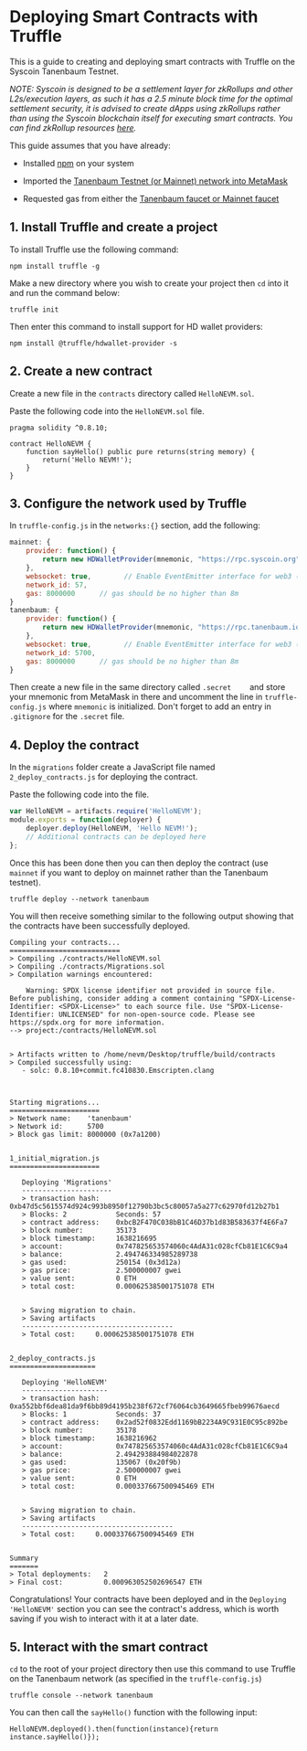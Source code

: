# Deploying Smart Contracts with Truffle



This is a guide to creating and deploying smart contracts with Truffle on the Syscoin Tanenbaum Testnet.

*NOTE: Syscoin is designed to be a settlement layer for zkRollups and other L2s/execution layers, as such it has a 2.5 minute block time for the optimal settlement security, it is advised to create dApps using zkRollups rather than using the Syscoin blockchain itself for executing smart contracts. You can find zkRollup resources [here](../../NEVM/resources/#zkrollups).*

This guide assumes that you have already:

- Installed [npm](https://docs.npmjs.com/downloading-and-installing-node-js-and-npm) on your system 

- Imported the [Tanenbaum Testnet (or Mainnet) network into MetaMask](../NEVM/metamask)

- Requested gas from either the [Tanenbaum faucet or Mainnet faucet](/tsys)

  

## 1. Install Truffle and create a project

To install Truffle use the following command:

```
npm install truffle -g
```

Make a new directory where you wish to create your project then `cd` into it and run the command below:

```
truffle init
```

Then enter this command to install support for HD wallet providers:

```
npm install @truffle/hdwallet-provider -s
```

## 2. Create a new contract

Create a new file in the `contracts` directory called `HelloNEVM.sol`.

Paste the following code into the `HelloNEVM.sol` file.

```
pragma solidity ^0.8.10;

contract HelloNEVM {
    function sayHello() public pure returns(string memory) {
        return('Hello NEVM!');
    }
}
```



## 3. Configure the network used by Truffle

In `truffle-config.js` in the `networks:{}` section, add the following:

```js
mainnet: {
    provider: function() {
        return new HDWalletProvider(mnemonic, "https://rpc.syscoin.org")
    },
    websocket: true,        // Enable EventEmitter interface for web3 (default: false)
    network_id: 57,
    gas: 8000000      // gas should be no higher than 8m   
}
tanenbaum: {
    provider: function() {
        return new HDWalletProvider(mnemonic, "https://rpc.tanenbaum.io/")
    },
    websocket: true,        // Enable EventEmitter interface for web3 (default: false)
    network_id: 5700,
    gas: 8000000      // gas should be no higher than 8m
}
```

Then create a new file in the same directory called `.secret	` and store your mnemonic from MetaMask in there and uncomment the line in `truffle-config.js` where `mnemonic` is initialized. Don't forget to add an entry in `.gitignore` for the `.secret` file.

## 4. Deploy the contract

In the `migrations` folder create a JavaScript file named `2_deploy_contracts.js` for deploying the contract.

Paste the following code into the file.

```js
var HelloNEVM = artifacts.require('HelloNEVM');
module.exports = function(deployer) {
    deployer.deploy(HelloNEVM, 'Hello NEVM!');
    // Additional contracts can be deployed here
};
```

Once this has been done then you can then deploy the contract (use `mainnet` if you want to deploy on mainnet rather than the Tanenbaum testnet).

```
truffle deploy --network tanenbaum
```

You will then receive something similar to the following output showing that the contracts have been successfully deployed.

```
Compiling your contracts...
===========================
> Compiling ./contracts/HelloNEVM.sol
> Compiling ./contracts/Migrations.sol
> Compilation warnings encountered:

    Warning: SPDX license identifier not provided in source file. Before publishing, consider adding a comment containing "SPDX-License-Identifier: <SPDX-License>" to each source file. Use "SPDX-License-Identifier: UNLICENSED" for non-open-source code. Please see https://spdx.org for more information.
--> project:/contracts/HelloNEVM.sol


> Artifacts written to /home/nevm/Desktop/truffle/build/contracts
> Compiled successfully using:
   - solc: 0.8.10+commit.fc410830.Emscripten.clang



Starting migrations...
======================
> Network name:    'tanenbaum'
> Network id:      5700
> Block gas limit: 8000000 (0x7a1200)


1_initial_migration.js
======================

   Deploying 'Migrations'
   ----------------------
   > transaction hash:    0xb47d5c5615574d924c993b8950f12790b3bc5c80057a5a277c62970fd12b27b1
   > Blocks: 2            Seconds: 57
   > contract address:    0xbcB2F470C038bB1C46D37b1d83B583637f4E6Fa7
   > block number:        35173
   > block timestamp:     1638216695
   > account:             0x747825653574060c4AdA31c028cfCb81E1C6C9a4
   > balance:             2.494746334985289738
   > gas used:            250154 (0x3d12a)
   > gas price:           2.500000007 gwei
   > value sent:          0 ETH
   > total cost:          0.000625385001751078 ETH


   > Saving migration to chain.
   > Saving artifacts
   -------------------------------------
   > Total cost:     0.000625385001751078 ETH


2_deploy_contracts.js
=====================

   Deploying 'HelloNEVM'
   ---------------------
   > transaction hash:    0xa552bbf6dea81da9f6bb89d4195b238f672cf76064cb3649665fbeb99676aecd
   > Blocks: 1            Seconds: 37
   > contract address:    0x2ad52f0832Edd1169bB2234A9C931E0C95c892be
   > block number:        35178
   > block timestamp:     1638216962
   > account:             0x747825653574060c4AdA31c028cfCb81E1C6C9a4
   > balance:             2.494293884984022878
   > gas used:            135067 (0x20f9b)
   > gas price:           2.500000007 gwei
   > value sent:          0 ETH
   > total cost:          0.000337667500945469 ETH


   > Saving migration to chain.
   > Saving artifacts
   -------------------------------------
   > Total cost:     0.000337667500945469 ETH


Summary
=======
> Total deployments:   2
> Final cost:          0.000963052502696547 ETH

```

Congratulations! Your contracts have been deployed and in the `Deploying 'HelloNEVM'` section you can see the contract's address, which is worth saving if you wish to interact with it at a later date.

## 5. Interact with the smart contract

`cd` to the root of your project directory then use this command to use Truffle on the Tanenbaum network (as specified in the `truffle-config.js`)

```
truffle console --network tanenbaum
```

You can then call the `sayHello()` function with the following input:

```
HelloNEVM.deployed().then(function(instance){return instance.sayHello()});
```

